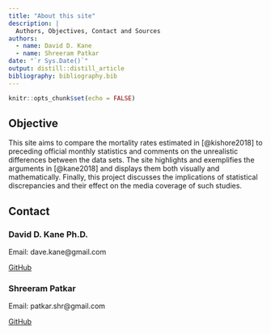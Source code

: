 ```yaml
---
title: "About this site"
description: |
  Authors, Objectives, Contact and Sources
authors:
  - name: David D. Kane
  - name: Shreeram Patkar
date: "`r Sys.Date()`"
output: distill::distill_article
bibliography: bibliography.bib
---
```


```r
knitr::opts_chunk$set(echo = FALSE)
```

## Objective

This site aims to compare the mortality rates estimated in [@kishore2018] to preceding official monthly statistics and comments on the unrealistic differences between the data sets. The site highlights and exemplifies the arguments in [@kane2018] and displays them both visually and mathematically. Finally, this project discusses the implications of statistical discrepancies and their effect on the media coverage of such studies. 

## Contact

### David D. Kane Ph.D.

Email: dave.kane@gmail.com

[GitHub](https://github.com/davidkane9)

### Shreeram Patkar 

Email: patkar.shr@gmail.com

[GitHub](https://github.com/s-patkar)








